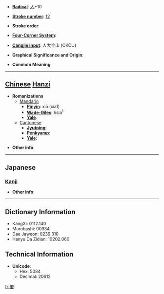 * '''[[Wiktionary:Chinese radical index| Radical]]''': [[Wiktionary:Chinese radical index 人|人]]+10

* '''[[Wiktionary:Chinese total strokes index|Stroke number]]''': [[Wiktionary:Chinese total strokes index 12|12]]

* '''Stroke order''': 

* '''[[Wiktionary:Chinese four corner index|Four-Corner System]]''': 

* '''[[Wiktionary:Chinese Cangjie index|Cangjie input]]''': 人大金山 (OKCU)

* '''Graphical Significance and Origin''': 

* '''Common Meaning'''

----

== [[Chinese]] [[Hanzi]] ==

* '''Romanizations'''
** [[Mandarin]]
*** '''[[Pinyin]]''': xiā (xia1)
*** '''[[Wade-Giles]]''': hsia<sup>1</sup>
*** '''[[Yale]]''': 
**[[Cantonese]]
***'''[[Jyutping]]''':
***'''[[Penkyamp]]''': 
***'''[[Yale]]''': 

* '''Other info''': 

----

==Japanese==
===[[Kanji]]===
{{kanji|on readings=[[かつ]] (katsu), [[けち]] (kechi)|kun readings=[[すこやかなさま]] (sukoyakanasama)}}

* '''Other info''':  

----

== Dictionary Information ==

* KangXi: 0112.140
* Morobashi: 00934
* Dae Jaweon: 0239.310
* Hanyu Da Zidian: 10202.060

== Technical Information ==

* '''Unicode''':
** Hex: 5084
** Decimal: 20612

[[fr:傄]]